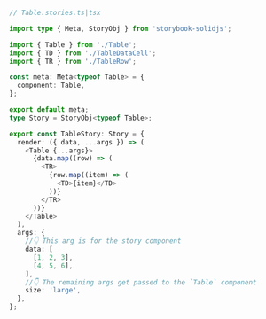 ```ts
// Table.stories.ts|tsx

import type { Meta, StoryObj } from 'storybook-solidjs';

import { Table } from './Table';
import { TD } from './TableDataCell';
import { TR } from './TableRow';

const meta: Meta<typeof Table> = {
  component: Table,
};

export default meta;
type Story = StoryObj<typeof Table>;

export const TableStory: Story = {
  render: ({ data, ...args }) => (
    <Table {...args}>
      {data.map((row) => (
        <TR>
          {row.map((item) => (
            <TD>{item}</TD>
          ))}
        </TR>
      ))}
    </Table>
  ),
  args: {
    //👇 This arg is for the story component
    data: [
      [1, 2, 3],
      [4, 5, 6],
    ],
    //👇 The remaining args get passed to the `Table` component
    size: 'large',
  },
};
```

